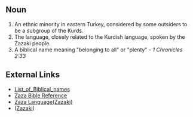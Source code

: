 ==Noun==
#An ethnic minority in eastern Turkey, considered by some outsiders to be a subgroup of the Kurds.
#The language, closely related to the Kurdish language, spoken by the Zazaki people.
#A biblical name meaning "belonging to all" or "plenty" - ''1 Chronicles 2:33''

==External Links==
*[http://www.free-definition.com/List-of-Biblical-names.html List_of_Biblical_names] 
*[http://www.htmlbible.com/kjv30/B13C002.htm#V33 Zaza Bible Reference]
*[http://www.ethnologue.com/show_family.asp?subid=949 Zaza Language(Zazaki)]
*([http://www.zazaki.de Zazaki])